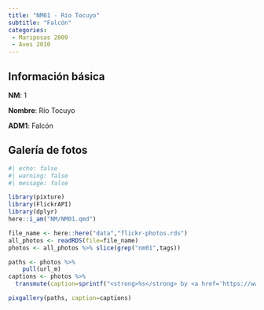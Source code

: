 ```yaml
---
title: "NM01 - Río Tocuyo"
subtitle: "Falcón"
categories:
 - Mariposas 2009
 - Aves 2010
---
```


## Información básica

**NM**: 1

**Nombre**: Río Tocuyo

**ADM1**: Falcón

## Galería de fotos

```r
#| echo: false
#| warning: false
#| message: false

library(pixture)
library(FlickrAPI)
library(dplyr)
here::i_am("NM/NM01.qmd")

file_name <- here::here("data","flickr-photos.rds")
all_photos <- readRDS(file=file_name)
photos <- all_photos %>% slice(grep("nm01",tags)) 

paths <- photos %>% 
    pull(url_m)
captions <- photos %>% 
  transmute(caption=sprintf("<strong>%s</strong> by <a href='https://www.flickr.com/photos/jferrer/%s' target='flickr'>%s @ flickr</a>",title,id, ownername)) %>% pull()

pixgallery(paths, caption=captions)
```